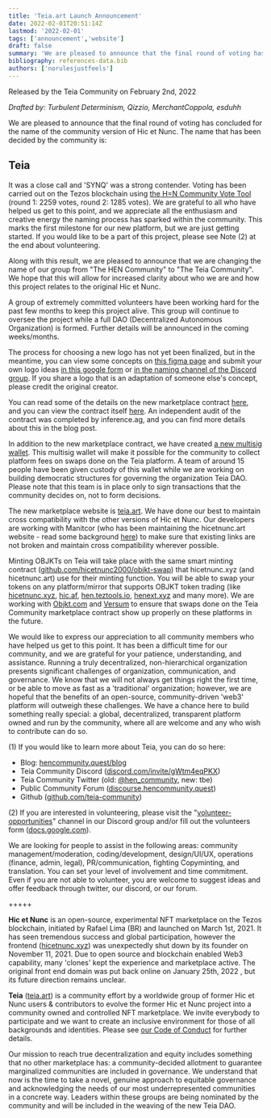 ```yaml
---
title: 'Teia.art Launch Announcement'
date: 2022-02-01T20:51:14Z
lastmod: '2022-02-01'
tags: ['announcement','website']
draft: false
summary: 'We are pleased to announce that the final round of voting has concluded for the name of the community version of Hic et Nunc.'
bibliography: references-data.bib
authors: ['norulesjustfeels']
---
```


Released by the Teia Community on February 2nd, 2022

*Drafted by: Turbulent Determinism, Qizzio, MerchantCoppola, esduhh*

We are pleased to announce that the final round of voting has concluded for the name of the community version of Hic et Nunc. The name that has been decided by the community is:

## Teia

It was a close call and 'SYNQ' was a strong contender. Voting has been carried out on the Tezos blockchain using [the H=N Community Vote Tool](https://vote.hencommunity.quest/) (round 1: 2259 votes, round 2: 1285 votes). We are grateful to all who have helped us get to this point, and we appreciate all the enthusiasm and creative energy the naming process has sparked within the community. This marks the first milestone for our new platform, but we are just getting started. If you would like to be a part of this project, please see Note (2) at the end about volunteering.

Along with this result, we are pleased to announce that we are changing the name of our group from "The HEN Community" to "The Teia Community". We hope that this will allow for increased clarity about who we are and how this project relates to the original Hic et Nunc.

A group of extremely committed volunteers have been working hard for the past few months to keep this project alive. This group will continue to oversee the project while a full DAO (Decentralized Autonomous Organization) is formed. Further details will be announced in the coming weeks/months. 

The process for choosing a new logo has not yet been finalized, but in the meantime, you can view some concepts on [this figma page](https://melm.notion.site/TEIA-Logo-Proposals-7dab67576b2b481fb7ec3cb99e80cebd)  and submit your own logo ideas [in this google form](https://docs.google.com/forms/d/e/1FAIpQLSe27ZughzLlh44BQXjrXto4b9qRTAB9SX-d-YMTCUPYdD6lRg/viewform?usp=sf_link) or [in the naming channel of the Discord group](https://discord.com/channels/908672304236625970/909355171455336489). If you share a logo that is an adaptation of someone else's concept, please credit the original creator.

You can read some of the details on the new marketplace contract [here](https://hencommunity.quest/blog/introducing-henc-smart-contracts), and you can view the contract itself [here](https://github.com/teia-community/objkt-swap/blob/3.0.0/smart-py/marketplace.py). An independent audit of the contract was completed by inference.ag, and you can find more details about this in the blog post.

In addition to the new marketplace contract, we have created [a new multisig wallet](https://github.com/jagracar/tezos-smart-contracts/blob/1.0.0/python/contracts/multisignWalletContract.py). This multisig wallet will make it possible for the community to collect platform fees on swaps done on the Teia platform. A team of around 15 people have been given custody of this wallet while we are working on building democratic structures for governing the organization Teia DAO. Please note that this team is in place only to sign transactions that the community decides on, not to form decisions.

The new marketplace website is [teia.art](https://teia.art). We have done our best to maintain cross compatibility with the other versions of Hic et Nunc. Our developers are working with Manitcor (who has been maintaining the hicetnunc.art website - read some background [here](https://discourse.hencommunity.quest/t/hi-im-joe-founder-of-integro-labs-and-teztools-i-will-be-your-custodian-for-this-journey/300)) to make sure that existing links are not broken and maintain cross compatibility wherever possible.

Minting OBJKTs on Teia will take place with the same smart minting contract ([github.com/hicetnunc2000/objkt-swap](https://github.com/hicetnunc2000/objkt-swap)) that hicetnunc.xyz (and hicetnunc.art) use for their minting function. You will be able to swap your tokens on any platform/mirror that supports OBJKT token trading (like [hicetnunc.xyz](https://www.hicetnunc.xyz/), [hic.af](https://hic.af/), [hen.teztools.io](https://hen.teztools.io/), [henext.xyz](https://www.henext.xyz/) and many more). We are working with [Objkt.com](https://objkt.com/) and [Versum](https://versum.xyz/) to ensure that swaps done on the Teia Community marketplace contract show up properly on these platforms in the future.

We would like to express our appreciation to all community members who have helped us get to this point. It has been a difficult time for our community, and we are grateful for your patience, understanding, and assistance. Running a truly decentralized, non-hierarchical organization presents significant challenges of organization, communication, and governance. We know that we will not always get things right the first time, or be able to move as fast as a 'traditional' organization; however, we are hopeful that the benefits of an open-source, community-driven 'web3' platform will outweigh these challenges. We have a chance here to build something really special: a global, decentralized, transparent platform owned and run by the community, where all are welcome and any who wish to contribute can do so.

(1) If you would like to learn more about Teia, you can do so here:    
* Blog: [hencommunity.quest/blog](https://hencommunity.quest/blog)    
* Teia Community Discord ([discord.com/invite/gWtm4eqPKX](https://discord.com/invite/gWtm4eqPKX))    
* Teia Community Twitter (old: [@hen_community](https://twitter.com/hen_community), new: tbe)    
* Public Community Forum ([discourse.hencommunity.quest](https://discourse.hencommunity.quest/))    
* Github ([github.com/teia-community](https://github.com/teia-community))   

(2) If you are interested in volunteering, please visit the "[volunteer-opportunities](https://discord.com/channels/908672304236625970/922115509363818566)" channel in our Discord group and/or fill out the volunteers form ([docs.google.com](https://docs.google.com/forms/d/e/1FAIpQLSenb-_1FH3pyeQclVME9Bv12Tc5WzMN6ZYOYoHQckIIMrhjxw/viewform)). 

We are looking for people to assist in the following areas: community management/moderation, coding/development, design/UI/UX, operations (finance, admin, legal), PR/communication, fighting Copyminting, and translation. You can set your level of involvement and time commitment. Even if you are not able to volunteer, you are welcome to suggest ideas and offer feedback through twitter, our discord, or our forum.

+++++

**Hic et Nunc** is an open-source, experimental NFT marketplace on the Tezos blockchain, initiated by Rafael Lima (BR) and launched on March 1st, 2021. It has seen tremendous success and global participation, however the frontend ([hicetnunc.xyz](https://www.hicetnunc.xyz/)) was unexpectedly shut down by its founder on November 11, 2021. Due to open source and blockchain enabled Web3 capability, many 'clones' kept the experience and marketplace active. The original front end domain was put back online on January 25th, 2022 , but its future direction remains unclear. 

**Teia** ([teia.art](https://teia.art/)) is a community effort by a worldwide group of former Hic et Nunc users & contributors to evolve the former Hic et Nunc project into a community owned and controlled NFT marketplace. We invite everybody to participate and we want to create an inclusive environment for those of all backgrounds and identities. Please see [our Code of Conduct](https://discord.com/channels/908672304236625970/908727624421998652/909004994504691753) for further details. 

Our mission to reach true decentralization and equity includes something that no other marketplace has: a community-decided allotment to guarantee marginalized communities are included in governance. We understand that now is the time to take a novel, genuine approach to equitable governance and acknowledging the needs of our most underrepresented communities in a concrete way. Leaders within these groups are being nominated by the community and will be included in the weaving of the new Teia DAO.

